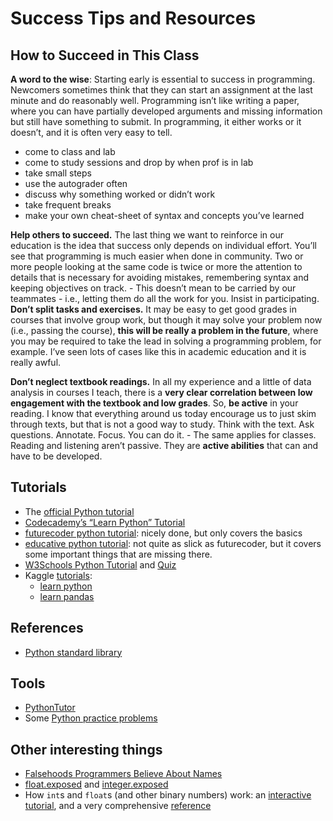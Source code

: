 # Success Tips and Resources

## How to Succeed in This Class

**A word to the wise**: Starting early is essential to success in programming. Newcomers sometimes think that they can start an assignment at the last minute and do reasonably well. Programming isn’t like writing a paper, where you can have partially developed arguments and missing information but still have something to submit. In programming, it either works or it doesn’t, and it is often very easy to tell.

*   come to class and lab
*   come to study sessions and drop by when prof is in lab
*   take small steps
*   use the autograder often
*   discuss why something worked or didn’t work
*   take frequent breaks
*   make your own cheat-sheet of syntax and concepts you’ve learned

**Help others to succeed.** The last thing we want to reinforce in our education is the idea that success only depends on individual effort. You'll see that programming is much easier when done in community. Two or more people looking at the same code is twice or more the attention to details that is necessary for avoiding mistakes, remembering syntax and keeping objectives on track.
    -   This doesn't mean to be carried by our teammates - i.e., letting them do all the work for you. Insist in participating. **Don't split tasks and exercises.** It may be easy to get good grades in courses that involve group work, but though it may solve your problem now (i.e., passing the course), **this will be really a problem in the future**, where you may be required to take the lead in solving a programming problem, for example. I've seen lots of cases like this in academic education and it is really awful.

**Don't neglect textbook readings.** In all my experience and a little of data analysis in courses I teach, there is a **very clear correlation between low engagement with the textbook and low grades**. So, **be active** in your reading. I know that everything around us today encourage us to just skim through texts, but that is not a good way to study. Think with the text. Ask questions. Annotate. Focus. You can do it.
    -   The same applies for classes. Reading and listening aren't passive. They are **active abilities** that can and have to be developed.

## Tutorials

*   The [official Python tutorial](https://docs.python.org/3/tutorial/index.html)
*   [Codecademy’s “Learn Python” Tutorial](https://www.codecademy.com/learn/learn-python)
*   [futurecoder python tutorial](https://futurecoder.io/): nicely done, but only covers the basics
*   [educative python tutorial](https://www.educative.io/courses/learn-python-3-from-scratch): not quite as slick as futurecoder, but it covers some important things that are missing there.
*   [W3Schools Python Tutorial](https://www.w3schools.com/python/default.asp) and [Quiz](https://www.w3schools.com/python/python_quiz.asp)
*   Kaggle [tutorials](https://www.kaggle.com/learn):
    *   [learn python](https://www.kaggle.com/learn/python)
    *   [learn pandas](https://www.kaggle.com/learn/pandas)

## References

*   [Python standard library](https://docs.python.org/3/library/index.html)

## Tools

*   [PythonTutor](https://pythontutor.com/)
*   Some [Python practice problems](https://cs.calvin.edu/courses/cs/108/resources/python_problems/index.html)

## Other interesting things

*   [Falsehoods Programmers Believe About Names](https://www.kalzumeus.com/2010/06/17/falsehoods-programmers-believe-about-names/)
*   [float.exposed](https://float.exposed/0x40000000) and [integer.exposed](https://integer.exposed/#0x0000)
*   How `int`s and `float`s (and other binary numbers) work: an [interactive tutorial](https://dennisforbes.ca/articles/understanding-floating-point-numbers.html), and a very comprehensive [reference](https://www3.ntu.edu.sg/home/ehchua/programming/java/datarepresentation.html)